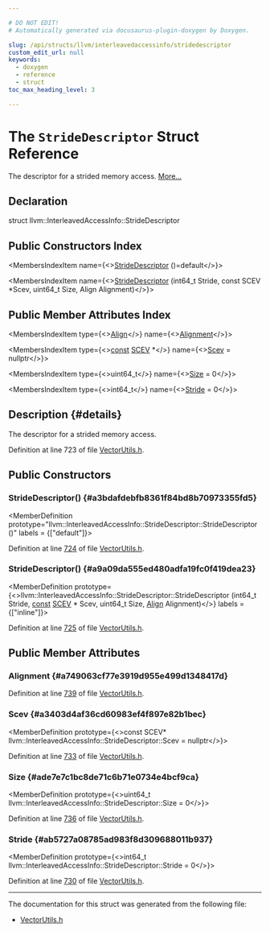 ```yaml
---

# DO NOT EDIT!
# Automatically generated via docusaurus-plugin-doxygen by Doxygen.

slug: /api/structs/llvm/interleavedaccessinfo/stridedescriptor
custom_edit_url: null
keywords:
  - doxygen
  - reference
  - struct
toc_max_heading_level: 3

---
```





# The `StrideDescriptor` Struct Reference

<DoxygenPage pluginConfig={pluginConfig}>

The descriptor for a strided memory access. <a href="#details">More...</a>

## Declaration

<CodeBlock>struct llvm::InterleavedAccessInfo::StrideDescriptor</CodeBlock>

## Public Constructors Index

<MembersIndex>

<MembersIndexItem
  name={<><a href="#a3bdafdebfb8361f84bd8b70973355fd5">StrideDescriptor</a> ()=default</>}>
</MembersIndexItem>

<MembersIndexItem
  name={<><a href="#a9a09da555ed480adfa19fc0f419dea23">StrideDescriptor</a> (int64&#95;t Stride, const SCEV &#42;Scev, uint64&#95;t Size, Align Alignment)</>}>
</MembersIndexItem>

</MembersIndex>

## Public Member Attributes Index

<MembersIndex>

<MembersIndexItem
  type={<><a href="/docs/api/structs/llvm/align">Align</a></>}
  name={<><a href="#a749063cf77e3919d955e499d1348417d">Alignment</a></>}>
</MembersIndexItem>

<MembersIndexItem
  type={<><a href="/docs/api/files/lib/lib/target/lib/target/aarch64/aarch64promoteconstant-cpp/#a90f8350fecae261c25be85d38b451bff">const</a> <a href="/docs/api/classes/llvm/scev">SCEV</a> &#42;</>}
  name={<><a href="#a3403d4af36cd60983ef4f897e82b1bec">Scev</a> = nullptr</>}>
</MembersIndexItem>

<MembersIndexItem
  type={<>uint64&#95;t</>}
  name={<><a href="#ade7e7c1bc8de71c6b71e0734e4bcf9ca">Size</a> = 0</>}>
</MembersIndexItem>

<MembersIndexItem
  type={<>int64&#95;t</>}
  name={<><a href="#ab5727a08785ad983f8d309688011b937">Stride</a> = 0</>}>
</MembersIndexItem>

</MembersIndex>

## Description {#details}

The descriptor for a strided memory access.

Definition at line 723 of file <a href="/docs/api/files/include/include/llvm/include/llvm/analysis/vectorutils-h">VectorUtils.h</a>.

<SectionDefinition>

## Public Constructors

### StrideDescriptor() {#a3bdafdebfb8361f84bd8b70973355fd5}

<MemberDefinition
  prototype="llvm::InterleavedAccessInfo::StrideDescriptor::StrideDescriptor ()"
  labels = {["default"]}>

Definition at line <a href="/docs/api/files/include/include/llvm/include/llvm/analysis/vectorutils-h/#l00724">724</a> of file <a href="/docs/api/files/include/include/llvm/include/llvm/analysis/vectorutils-h">VectorUtils.h</a>.
</MemberDefinition>

### StrideDescriptor() {#a9a09da555ed480adfa19fc0f419dea23}

<MemberDefinition
  prototype={<>llvm::InterleavedAccessInfo::StrideDescriptor::StrideDescriptor (int64&#95;t Stride, <a href="/docs/api/files/lib/lib/target/lib/target/aarch64/aarch64promoteconstant-cpp/#a90f8350fecae261c25be85d38b451bff">const</a> <a href="/docs/api/classes/llvm/scev">SCEV</a> &#42; Scev, uint64&#95;t Size, <a href="/docs/api/structs/llvm/align">Align</a> Alignment)</>}
  labels = {["inline"]}>

Definition at line <a href="/docs/api/files/include/include/llvm/include/llvm/analysis/vectorutils-h/#l00725">725</a> of file <a href="/docs/api/files/include/include/llvm/include/llvm/analysis/vectorutils-h">VectorUtils.h</a>.
</MemberDefinition>

</SectionDefinition>

<SectionDefinition>

## Public Member Attributes

### Alignment {#a749063cf77e3919d955e499d1348417d}

<MemberDefinition
  prototype="Align llvm::InterleavedAccessInfo::StrideDescriptor::Alignment">

Definition at line <a href="/docs/api/files/include/include/llvm/include/llvm/analysis/vectorutils-h/#l00739">739</a> of file <a href="/docs/api/files/include/include/llvm/include/llvm/analysis/vectorutils-h">VectorUtils.h</a>.
</MemberDefinition>

### Scev {#a3403d4af36cd60983ef4f897e82b1bec}

<MemberDefinition
  prototype={<>const SCEV&#42; llvm::InterleavedAccessInfo::StrideDescriptor::Scev = nullptr</>}>

Definition at line <a href="/docs/api/files/include/include/llvm/include/llvm/analysis/vectorutils-h/#l00733">733</a> of file <a href="/docs/api/files/include/include/llvm/include/llvm/analysis/vectorutils-h">VectorUtils.h</a>.
</MemberDefinition>

### Size {#ade7e7c1bc8de71c6b71e0734e4bcf9ca}

<MemberDefinition
  prototype={<>uint64&#95;t llvm::InterleavedAccessInfo::StrideDescriptor::Size = 0</>}>

Definition at line <a href="/docs/api/files/include/include/llvm/include/llvm/analysis/vectorutils-h/#l00736">736</a> of file <a href="/docs/api/files/include/include/llvm/include/llvm/analysis/vectorutils-h">VectorUtils.h</a>.
</MemberDefinition>

### Stride {#ab5727a08785ad983f8d309688011b937}

<MemberDefinition
  prototype={<>int64&#95;t llvm::InterleavedAccessInfo::StrideDescriptor::Stride = 0</>}>

Definition at line <a href="/docs/api/files/include/include/llvm/include/llvm/analysis/vectorutils-h/#l00730">730</a> of file <a href="/docs/api/files/include/include/llvm/include/llvm/analysis/vectorutils-h">VectorUtils.h</a>.
</MemberDefinition>

</SectionDefinition>

<hr/>

The documentation for this struct was generated from the following file:

<ul>
<li><a href="/docs/api/files/include/include/llvm/include/llvm/analysis/vectorutils-h">VectorUtils.h</a></li>
</ul>

</DoxygenPage>
